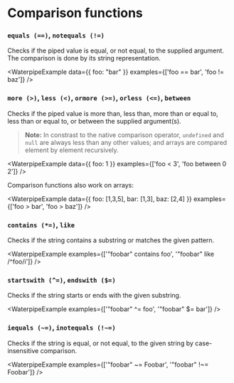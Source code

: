 <Module name="waterpipe" />

# Comparison functions

### `equals (==)`, `notequals (!=)`

Checks if the piped value is equal, or not equal, to the supplied argument.
The comparison is done by its string representation.

<WaterpipeExample
    data={{ foo: "bar" }}
    examples={['foo == bar', 'foo != baz']}
/>

### `more (>)`, `less (<)`, `ormore (>=)`, `orless (<=)`, `between`

Checks if the piped value is more than, less than, more than or equal to, less than or equal to,
or between the supplied argument(s).

> **Note:** In constrast to the native comparison operator, `undefined` and `null` are always less than any other values; and arrays are compared element by element recursively.

<WaterpipeExample
    data={{ foo: 1 }}
    examples={['foo < 3', 'foo between 0 2']}
/>

Comparison functions also work on arrays:

<WaterpipeExample
    data={{ foo: [1,3,5], bar: [1,3], baz: [2,4] }}
    examples={['foo > bar', 'foo > baz']}
/>

### `contains (*=)`, `like`

Checks if the string contains a substring or matches the given pattern.

<WaterpipeExample
    examples={['"foobar" contains foo', '"foobar" like /^foo/i']}
/>

### `startswith (^=)`, `endswith ($=)`

Checks if the string starts or ends with the given substring.

<WaterpipeExample
    examples={['"foobar" ^= foo', '"foobar" $= bar']}
/>

### `iequals (~=)`, `inotequals (!~=)`

Checks if the string is equal, or not equal, to the given string by case-insensitive comparison.

<WaterpipeExample
    examples={['"foobar" ~= Foobar', '"foobar" !~= Foobar']}
/>
